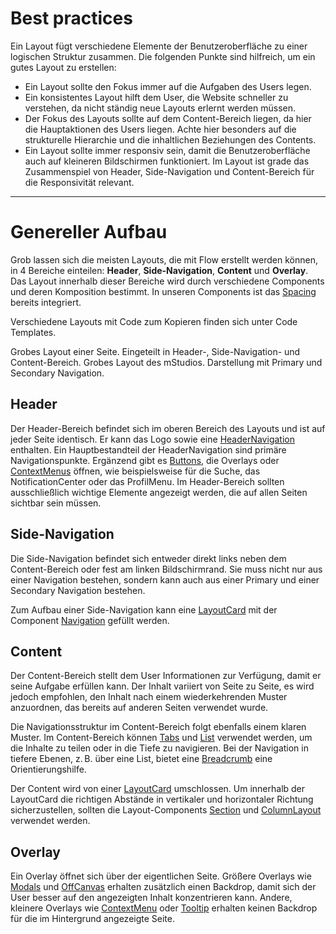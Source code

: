 # Best practices

Ein Layout fügt verschiedene Elemente der Benutzeroberfläche zu einer logischen
Struktur zusammen. Die folgenden Punkte sind hilfreich, um ein gutes Layout zu
erstellen:

- Ein Layout sollte den Fokus immer auf die Aufgaben des Users legen.
- Ein konsistentes Layout hilft dem User, die Website schneller zu verstehen, da
  nicht ständig neue Layouts erlernt werden müssen.
- Der Fokus des Layouts sollte auf dem Content-Bereich liegen, da hier die
  Hauptaktionen des Users liegen. Achte hier besonders auf die strukturelle
  Hierarchie und die inhaltlichen Beziehungen des Contents.
- Ein Layout sollte immer responsiv sein, damit die Benutzeroberfläche auch auf
  kleineren Bildschirmen funktioniert. Im Layout ist grade das Zusammenspiel von
  Header, Side-Navigation und Content-Bereich für die Responsivität relevant.

---

# Genereller Aufbau

Grob lassen sich die meisten Layouts, die mit Flow erstellt werden können, in 4
Bereiche einteilen: **Header**, **Side-Navigation**, **Content** und
**Overlay**. Das Layout innerhalb dieser Bereiche wird durch verschiedene
Components und deren Komposition bestimmt. In unseren Components ist das
[Spacing](/02-foundations/02-structure/02-spacing) bereits integriert.

Verschiedene Layouts mit Code zum Kopieren finden sich unter Code Templates.

<DoAndDont>
  <Info example="general-layout" heading="Layout-Aufbau">
    Grobes Layout einer Seite. Eingeteilt in Header-, Side-Navigation- und
    Content-Bereich.
  </Info>
  <MStudio example="mStudio-layout" heading="mStudio Aufbau">
    Grobes Layout des mStudios. Darstellung mit Primary und Secondary
    Navigation.
  </MStudio>
</DoAndDont>

## Header

Der Header-Bereich befindet sich im oberen Bereich des Layouts und ist auf jeder
Seite identisch. Er kann das Logo sowie eine
[HeaderNavigation](/03-components/navigation/header-navigation/overview) enthalten. Ein
Hauptbestandteil der HeaderNavigation sind primäre Navigationspunkte. Ergänzend
gibt es [Buttons](/03-components/actions/button/overview), die Overlays oder
[ContextMenus](/03-components/actions/context-menu/overview) öffnen, wie beispielsweise
für die Suche, das NotificationCenter oder das ProfilMenu. Im Header-Bereich
sollten ausschließlich wichtige Elemente angezeigt werden, die auf allen Seiten
sichtbar sein müssen.

## Side-Navigation

Die Side-Navigation befindet sich entweder direkt links neben dem
Content-Bereich oder fest am linken Bildschirmrand. Sie muss nicht nur aus einer
Navigation bestehen, sondern kann auch aus einer Primary und einer Secondary
Navigation bestehen.

Zum Aufbau einer Side-Navigation kann eine
[LayoutCard](/03-components/structure/layout-card/overview) mit der Component
[Navigation](/03-components/navigation/navigation/overview) gefüllt werden.

## Content

Der Content-Bereich stellt dem User Informationen zur Verfügung, damit er seine
Aufgabe erfüllen kann. Der Inhalt variiert von Seite zu Seite, es wird jedoch
empfohlen, den Inhalt nach einem wiederkehrenden Muster anzuordnen, das bereits
auf anderen Seiten verwendet wurde.

Die Navigationsstruktur im Content-Bereich folgt ebenfalls einem klaren Muster.
Im Content-Bereich können [Tabs](/03-components/navigation/tabs/overview) und
[List](/03-components/structure/list) verwendet werden, um die Inhalte zu teilen
oder in die Tiefe zu navigieren. Bei der Navigation in tiefere Ebenen, z. B.
über eine List, bietet eine [Breadcrumb](/03-components/navigation/breadcrumb/overview)
eine Orientierungshilfe.

Der Content wird von einer [LayoutCard](/03-components/structure/layout-card/overview)
umschlossen. Um innerhalb der LayoutCard die richtigen Abstände in vertikaler
und horizontaler Richtung sicherzustellen, sollten die Layout-Components
[Section](/03-components/structure/section/overview) und
[ColumnLayout](/03-components/structure/column-layout/overview) verwendet werden.

## Overlay

Ein Overlay öffnet sich über der eigentlichen Seite. Größere Overlays wie
[Modals](/03-components/overlays/modal/overview) und
[OffCanvas](/03-components/overlays/modal/overview) erhalten zusätzlich einen Backdrop,
damit sich der User besser auf den angezeigten Inhalt konzentrieren kann.
Andere, kleinere Overlays wie [ContextMenu](/03-components/actions/context-menu/overview)
oder [Tooltip](/03-components/overlays/tooltip/overview) erhalten keinen Backdrop für die
im Hintergrund angezeigte Seite.
